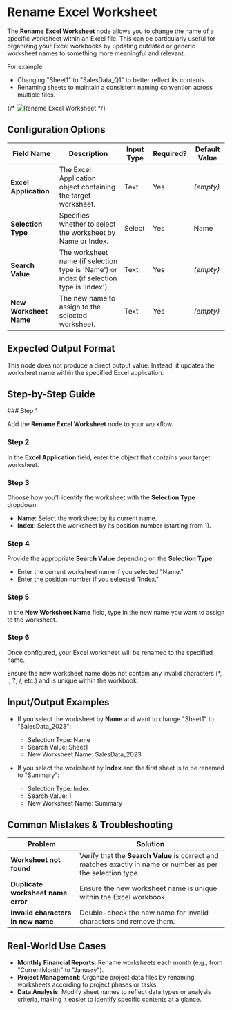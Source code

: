 
# Rename Excel Worksheet

The **Rename Excel Worksheet** node allows you to change the name of a specific worksheet within an Excel file. This can be particularly useful for organizing your Excel workbooks by updating outdated or generic worksheet names to something more meaningful and relevant.

For example:

- Changing "Sheet1" to "SalesData_Q1" to better reflect its contents.
- Renaming sheets to maintain a consistent naming convention across multiple files.

{/* ![Rename Excel Worksheet](./rename-excel-worksheet.png) */}

## Configuration Options

| Field Name             | Description                                                                               | Input Type | Required? | Default Value |
| ---------------------- | ----------------------------------------------------------------------------------------- | ---------- | --------- | ------------- |
| **Excel Application**  | The Excel Application object containing the target worksheet.                             | Text       | Yes       | _(empty)_     |
| **Selection Type**     | Specifies whether to select the worksheet by Name or Index.                               | Select     | Yes       | Name          |
| **Search Value**       | The worksheet name (if selection type is 'Name') or index (if selection type is 'Index'). | Text       | Yes       | _(empty)_     |
| **New Worksheet Name** | The new name to assign to the selected worksheet.                                         | Text       | Yes       | _(empty)_     |

## Expected Output Format

This node does not produce a direct output value. Instead, it updates the worksheet name within the specified Excel application.

## Step-by-Step Guide

<Steps>
### Step 1

Add the **Rename Excel Worksheet** node to your workflow.

### Step 2

In the **Excel Application** field, enter the object that contains your target worksheet.

### Step 3

Choose how you'll identify the worksheet with the **Selection Type** dropdown:

- **Name**: Select the worksheet by its current name.
- **Index**: Select the worksheet by its position number (starting from 1).

### Step 4

Provide the appropriate **Search Value** depending on the **Selection Type**:

- Enter the current worksheet name if you selected "Name."
- Enter the position number if you selected "Index."

### Step 5

In the **New Worksheet Name** field, type in the new name you want to assign to the worksheet.

### Step 6

Once configured, your Excel worksheet will be renamed to the specified name.

</Steps>

<Callout type="warning" title="Important">
  Ensure the new worksheet name does not contain any invalid characters (*, :,
  ?, /, etc.) and is unique within the workbook.
</Callout>

## Input/Output Examples

- If you select the worksheet by **Name** and want to change "Sheet1" to "SalesData_2023":

  - Selection Type: Name
  - Search Value: Sheet1
  - New Worksheet Name: SalesData_2023

- If you select the worksheet by **Index** and the first sheet is to be renamed to "Summary":
  - Selection Type: Index
  - Search Value: 1
  - New Worksheet Name: Summary

## Common Mistakes & Troubleshooting

| Problem                            | Solution                                                                                                     |
| ---------------------------------- | ------------------------------------------------------------------------------------------------------------ |
| **Worksheet not found**            | Verify that the **Search Value** is correct and matches exactly in name or number as per the selection type. |
| **Duplicate worksheet name error** | Ensure the new worksheet name is unique within the Excel workbook.                                           |
| **Invalid characters in new name** | Double-check the new name for invalid characters and remove them.                                            |

## Real-World Use Cases

- **Monthly Financial Reports**: Rename worksheets each month (e.g., from "CurrentMonth" to "January").
- **Project Management**: Organize project data files by renaming worksheets according to project phases or tasks.
- **Data Analysis**: Modify sheet names to reflect data types or analysis criteria, making it easier to identify specific contents at a glance.
